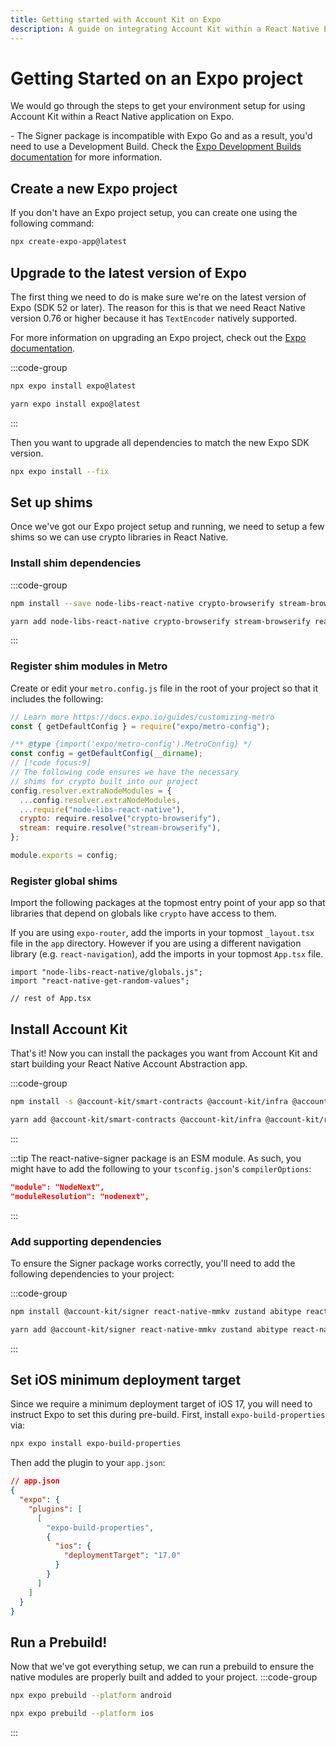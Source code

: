 ```yaml
---
title: Getting started with Account Kit on Expo
description: A guide on integrating Account Kit within a React Native Expo application
---
```



# Getting Started on an Expo project

We would go through the steps to get your environment setup for using Account Kit within a React Native application on Expo.

<Snippet />- The Signer package is incompatible with Expo Go and as a result, you'd
need to use a Development Build. Check the [Expo Development Builds documentation](https://docs.expo.dev/guides/local-app-development/)
for more information.

## Create a new Expo project

If you don't have an Expo project setup, you can create one using the following command:

```bash
npx create-expo-app@latest
```

## Upgrade to the latest version of Expo

The first thing we need to do is make sure we're on the latest version of Expo (SDK 52 or later). The reason for this is that we need React Native version 0.76 or higher because it has `TextEncoder` natively supported.

For more information on upgrading an Expo project, check out the [Expo documentation](https://docs.expo.dev/workflow/upgrading-expo-sdk-walkthrough/).

:::code-group

```bash [npx]
npx expo install expo@latest
```

```bash [yarn]
yarn expo install expo@latest
```

:::

Then you want to upgrade all dependencies to match the new Expo SDK version.

```bash
npx expo install --fix
```

## Set up shims

Once we've got our Expo project setup and running, we need to setup a few shims so we can use crypto libraries in React Native.

### Install shim dependencies

:::code-group

```bash [npm]
npm install --save node-libs-react-native crypto-browserify stream-browserify react-native-get-random-values
```

```bash [yarn]
yarn add node-libs-react-native crypto-browserify stream-browserify react-native-get-random-values
```

:::

### Register shim modules in Metro

Create or edit your `metro.config.js` file in the root of your project so that it includes the following:

```js [metro.config.js]
// Learn more https://docs.expo.io/guides/customizing-metro
const { getDefaultConfig } = require("expo/metro-config");

/** @type {import('expo/metro-config').MetroConfig} */
const config = getDefaultConfig(__dirname);
// [!code focus:9]
// The following code ensures we have the necessary
// shims for crypto built into our project
config.resolver.extraNodeModules = {
  ...config.resolver.extraNodeModules,
  ...require("node-libs-react-native"),
  crypto: require.resolve("crypto-browserify"),
  stream: require.resolve("stream-browserify"),
};

module.exports = config;
```

### Register global shims

Import the following packages at the topmost entry point of your app so that libraries that depend on globals like `crypto` have access to them.

If you are using `expo-router`, add the imports in your topmost `_layout.tsx` file in the `app` directory. However if you are using a different navigation library (e.g. `react-navigation`),
add the imports in your topmost `App.tsx` file.

```tsx [App.tsx or app/_layout.tsx]
import "node-libs-react-native/globals.js";
import "react-native-get-random-values";

// rest of App.tsx
```

## Install Account Kit

That's it! Now you can install the packages you want from Account Kit and start building your React Native Account Abstraction app.

:::code-group

```bash [npm]
npm install -s @account-kit/smart-contracts @account-kit/infra @account-kit/react-native-signer
```

```bash [yarn]
yarn add @account-kit/smart-contracts @account-kit/infra @account-kit/react-native-signer
```

:::

:::tip
The react-native-signer package is an ESM module. As such, you might have to add the following to your `tsconfig.json`'s `compilerOptions`:

```json
"module": "NodeNext",
"moduleResolution": "nodenext",
```

:::

### Add supporting dependencies

To ensure the Signer package works correctly, you'll need to add the following dependencies to your project:

:::code-group

```bash [npm]
npm install @account-kit/signer react-native-mmkv zustand abitype react-native-inappbrowser-reborn
```

```bash [yarn]
yarn add @account-kit/signer react-native-mmkv zustand abitype react-native-inappbrowser-reborn
```

:::

## Set iOS minimum deployment target

Since we require a minimum deployment target of iOS 17, you will need to instruct Expo to set this during pre-build. First, install `expo-build-properties` via:

```bash
npx expo install expo-build-properties
```

Then add the plugin to your `app.json`:

```json
// app.json
{
  "expo": {
    "plugins": [
      [
        "expo-build-properties",
        {
          "ios": {
            "deploymentTarget": "17.0"
          }
        }
      ]
    ]
  }
}
```

## Run a Prebuild!

Now that we've got everything setup, we can run a prebuild to ensure the native modules are properly built and added to your project.
:::code-group

```bash [android]
npx expo prebuild --platform android
```

```bash [ios]
npx expo prebuild --platform ios
```

:::
